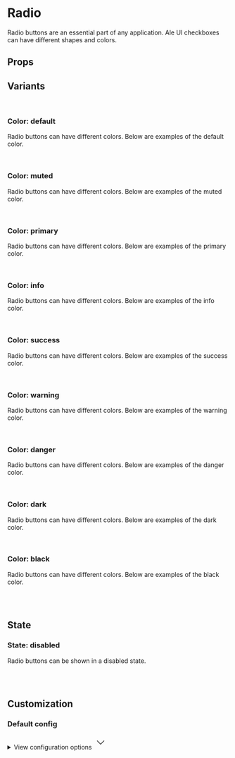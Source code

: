 
<Meta of={RadioStories} />

# Radio

Radio buttons are an essential part of any application. Ale UI checkboxes can have different shapes and colors.

<Primary />

## Props

<Controls />

## Variants

<br />

### Color: default

Radio buttons can have different colors. Below are examples of the default color.

<div className="flex gap-2 bg-slate-100 dark:bg-slate-900 p-6 rounded-sm">
  <Story of={RadioStories.ColorDefaultOne} />
  <Story of={RadioStories.ColorDefaultTwo} />
  <Story of={RadioStories.ColorDefaultThree} />
  <Story of={RadioStories.ColorDefaultFour} />
</div>

<br />

### Color: muted

Radio buttons can have different colors. Below are examples of the muted color.

<div className="flex gap-2 bg-slate-100 dark:bg-slate-900 p-6 rounded-sm">
  <Story of={RadioStories.ColorMutedOne} />
  <Story of={RadioStories.ColorMutedTwo} />
  <Story of={RadioStories.ColorMutedThree} />
  <Story of={RadioStories.ColorMutedFour} />
</div>

<br />

### Color: primary

Radio buttons can have different colors. Below are examples of the primary color.

<div className="flex gap-2 bg-slate-100 dark:bg-slate-900 p-6 rounded-sm">
  <Story of={RadioStories.ColorPrimaryOne} />
  <Story of={RadioStories.ColorPrimaryTwo} />
  <Story of={RadioStories.ColorPrimaryThree} />
  <Story of={RadioStories.ColorPrimaryFour} />
</div>

<br />

### Color: info

Radio buttons can have different colors. Below are examples of the info color.

<div className="flex gap-2 bg-slate-100 dark:bg-slate-900 p-6 rounded-sm">
  <Story of={RadioStories.ColorInfoOne} />
  <Story of={RadioStories.ColorInfoTwo} />
  <Story of={RadioStories.ColorInfoThree} />
  <Story of={RadioStories.ColorInfoFour} />
</div>

<br />

### Color: success

Radio buttons can have different colors. Below are examples of the success color.

<div className="flex gap-2 bg-slate-100 dark:bg-slate-900 p-6 rounded-sm">
  <Story of={RadioStories.ColorSuccessOne} />
  <Story of={RadioStories.ColorSuccessTwo} />
  <Story of={RadioStories.ColorSuccessThree} />
  <Story of={RadioStories.ColorSuccessFour} />
</div>

<br />

### Color: warning

Radio buttons can have different colors. Below are examples of the warning color.

<div className="flex gap-2 bg-slate-100 dark:bg-slate-900 p-6 rounded-sm">
  <Story of={RadioStories.ColorWarningOne} />
  <Story of={RadioStories.ColorWarningTwo} />
  <Story of={RadioStories.ColorWarningThree} />
  <Story of={RadioStories.ColorWarningFour} />
</div>

<br />

### Color: danger

Radio buttons can have different colors. Below are examples of the danger color.

<div className="flex gap-2 bg-slate-100 dark:bg-slate-900 p-6 rounded-sm">
  <Story of={RadioStories.ColorDangerOne} />
  <Story of={RadioStories.ColorDangerTwo} />
  <Story of={RadioStories.ColorDangerThree} />
  <Story of={RadioStories.ColorDangerFour} />
</div>

<br />

### Color: dark

Radio buttons can have different colors. Below are examples of the dark color.

<div className="flex gap-2 bg-slate-100 dark:bg-slate-900 p-6 rounded-sm">
  <Story of={RadioStories.ColorDarkOne} />
  <Story of={RadioStories.ColorDarkTwo} />
  <Story of={RadioStories.ColorDarkThree} />
  <Story of={RadioStories.ColorDarkFour} />
</div>

<br />

### Color: black

Radio buttons can have different colors. Below are examples of the black color.

<div className="flex gap-2 bg-slate-100 dark:bg-slate-900 p-6 rounded-sm">
  <Story of={RadioStories.ColorBlackOne} />
  <Story of={RadioStories.ColorBlackTwo} />
  <Story of={RadioStories.ColorBlackThree} />
  <Story of={RadioStories.ColorBlackFour} />
</div>

<br />
<br />

## State

### State: disabled

Radio buttons can be shown in a disabled state.

<div className="flex gap-2 bg-slate-100 dark:bg-slate-900 p-6 rounded-sm">
  <Story of={RadioStories.DisabledOne} />
  <Story of={RadioStories.DisabledTwo} />
  <Story of={RadioStories.DisabledThree} />
  <Story of={RadioStories.DisabledFour} />
</div>

<br />
<br />

## Customization

### Default config

<div className="relative">
  <details className="relative bg-slate-50 border border-slate-200 rounded-lg p-4 [&>summary>svg]:open:-rotate-180">
    <summary className="list-none cursor-pointer">
      <span className="font-sans text-slate-500">View configuration options</span>
      <svg
        className="w-5 h-5 text-slate-500 absolute top-5 end-4 transition-transform duration-300"
        xmlns="http://www.w3.org/2000/svg"
        width="32"
        height="32"
        viewBox="0 0 24 24"
      >
        <path
          fill="none"
          stroke="currentColor"
          strokeLinecap="round"
          strokeLinejoin="round"
          strokeWidth="2"
          d="m6 9l6 6l6-6"
        />
      </svg>
    </summary>

    <div className="!mt-4">
      <pre >
        {JSON.stringify(defaultConfig, null, 2)}
      </pre>
    </div>

  </details>
</div>
